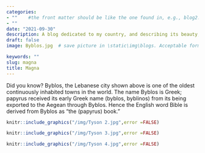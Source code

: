 ```yaml
---
categories:  
- ""    #the front matter should be like the one found in, e.g., blog2.md. It cannot be like the normal Rmd we used
- ""
date: "2021-09-30"
description: A blog dedicated to my country, and describing its beauty, suffering, and contradiction 
draft: false 
image: Byblos.jpg  # save picture in \static\img\blogs. Acceptable formats= jpg, jpeg, or png . Your iPhone pics wont work

keywords: ""
slug: magna
title: Magna
---
```

Did you know? Byblos, the Lebanese city shown above is one of the oldest continuously inhabited towns in the world. The name Byblos is Greek; papyrus received its early Greek name (byblos, byblinos) from its being exported to the Aegean through Byblos. Hence the English word Bible is derived from Byblos as “the (papyrus) book.”

```r
knitr::include_graphics("/img/Tyson 2.jpg",error =FALSE)
```

```r
knitr::include_graphics("/img/Tyson 3.jpg",error =FALSE)
```

```r
knitr::include_graphics("/img/Tyson 4.jpg",error =FALSE)
```

